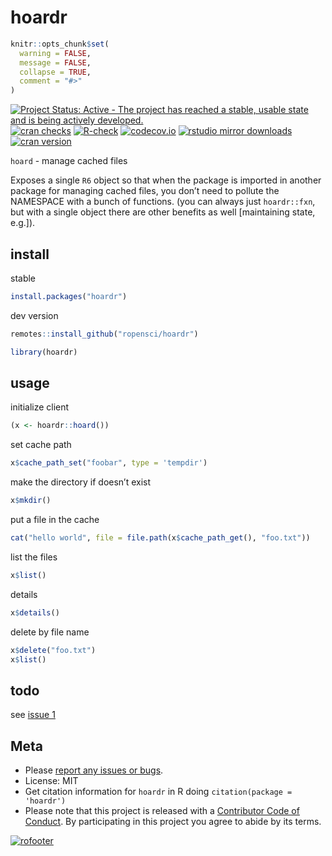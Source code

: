 hoardr
======

```r
knitr::opts_chunk$set(
  warning = FALSE,
  message = FALSE,
  collapse = TRUE,
  comment = "#>"
)
```

[![Project Status: Active - The project has reached a stable, usable state and is being actively developed.](https://www.repostatus.org/badges/latest/active.svg)](https://www.repostatus.org/#active)
[![cran checks](https://cranchecks.info/badges/worst/hoardr)](https://cranchecks.info/pkgs/hoardr)
[![R-check](https://github.com/ropensci/hoardr/workflows/R-check/badge.svg)](https://github.com/ropensci/hoardr/actions?query=workflow%3AR-check)
[![codecov.io](https://codecov.io/github/ropensci/hoardr/coverage.svg?branch=master)](https://codecov.io/github/ropensci/hoardr?branch=master)
[![rstudio mirror downloads](https://cranlogs.r-pkg.org/badges/hoardr)](https://github.com/metacran/cranlogs.app)
[![cran version](https://www.r-pkg.org/badges/version/hoardr)](https://cran.r-project.org/package=hoardr)


`hoard` - manage cached files

Exposes a single `R6` object so that when the package is imported in another
package for managing cached files, you don't need to pollute the NAMESPACE
with a bunch of functions. (you can always just `hoardr::fxn`, but
with a single object there are other benefits as well [maintaining state, e.g.]).

## install

stable

```r
install.packages("hoardr")
```

dev version

```r
remotes::install_github("ropensci/hoardr")
```

```r
library(hoardr)
```

## usage

initialize client

```r
(x <- hoardr::hoard())
```

set cache path

```r
x$cache_path_set("foobar", type = 'tempdir')
```

make the directory if doesn't exist

```r
x$mkdir()
```

put a file in the cache

```r
cat("hello world", file = file.path(x$cache_path_get(), "foo.txt"))
```

list the files

```r
x$list()
```

details

```r
x$details()
```

delete by file name

```r
x$delete("foo.txt")
x$list()
```

## todo

see [issue 1](https://github.com/ropensci/hoardr/issues/1)

## Meta

* Please [report any issues or bugs](https://github.com/ropensci/hoardr/issues).
* License: MIT
* Get citation information for `hoardr` in R doing `citation(package = 'hoardr')`
* Please note that this project is released with a [Contributor Code of Conduct][coc]. By participating in this project you agree to abide by its terms.

[![rofooter](https://ropensci.org/public_images/github_footer.png)](https://ropensci.org)

[coc]: https://github.com/ropensci/hoardr/blob/master/CODE_OF_CONDUCT.md
